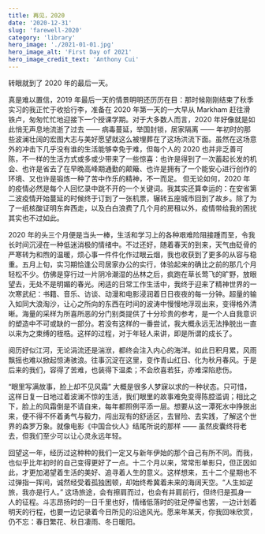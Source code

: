 ```yaml
---
title: 再见，2020
date: '2020-12-31'
slug: 'farewell-2020'
category: 'library'
hero_image: './2021-01-01.jpg'
hero_image_alt: 'First Day of 2021'
hero_image_credit_text: 'Anthony Cui'
---
```


转眼就到了 2020 年的最后一天。

真是难以置信，2019 年最后一天的情景明明还历历在目：那时候刚刚结束了秋季实习的我正忙于收拾行李，准备在 2020 年第一天的一大早从 Markham 赶往滑铁卢，匆匆忙忙地迎接下一个授课学期。对于大多数人而言，2020 年好像就是如此悄无声息地流逝了过去 —— 病毒蔓延，举国封锁，居家隔离 —— 年初时的那些波澜壮阔的宏图大志与美好愿望就这么被埋葬在了这场洪流下面。虽然在这场意外的冲击下几乎没有谁的生活能够幸免于难，但每个人的 2020 也并非乏善可陈，不一样的生活方式或多或少带来了一些惊喜：也许是得到了一次蓄起长发的机会、也许是省去了在早晚高峰期通勤的颠簸、也许是拥有了一个能安心进行创作的环境、又也许是锻炼一种了苦中作乐的精神，不一而足。 但无论如何，2020 年的疫情必然是每个人回忆录中跳不开的一个关键词。我其实还算幸运的：在安省第二波疫情开始蔓延的时候终于订到了一张机票，辗转五座城市回到了故乡。除了为了一纸核酸证明东奔西走，以及白白浪费了几个月的房租以外，疫情带给我的困扰其实也不过如此。

2020 年的头三个月便是当头一棒，生活和学习上的各种艰难险阻接踵而至，令我长时间沉浸在一种低迷消极的情绪中。不过还好，随着春天的到来，天气由砭骨的严寒转为和煦的温暖，烦心事一件件化作过眼云烟，我也收获到了更多的从容与稳重。五月上旬，实习期恰逢公司居家办公的实行，体验起来的确比之前的那几个月轻松不少。仿佛是穿行过一片阴冷潮湿的丛林之后，疯跑在草长莺飞的旷野，放眼望去，无处不是明媚的春光。闲适的日常工作生活中，我终于迎来了精神世界的一次寒武纪：书籍、音乐、访谈、动漫和电影浸润着日日夜夜的每一分钟。超量的输入如同大浪淘沙，让心之所向的东西在时间的波涛中慢慢地浮现出来，变得格外清晰。海量的采样为所喜所恶的分门别类提供了十分珍贵的参考，是一个人自我意识的塑造中不可或缺的一部分。若没有这样的一番尝试，我大概永远无法挣脱出一直以来为之束缚的桎梏。这样的过程，对于年轻人来讲，即是所谓的成长了。

阅历好似江河，无论涓流还是湍洑，都终会注入内心的海洋。如此日积月累，风雨飘摇也难以掀起惊涛骇浪。往事沉淀在这里，变作青山红日、化为秋月春风。于是后来的我们，容得了苦难，也装得下温柔；不会欣喜若狂，亦难深陷悲伤。

“眼里写满故事，脸上却不见风霜” 大概是很多人梦寐以求的一种状态。只可惜，这样日复一日地过着波澜不惊的生活，我们眼里的故事难免变得陈腔滥调；相比之下，脸上的风霜倒是不请自来，每年都照例平添一层。想要从这一潭死水中挣脱出来，便不得不怀着勇气与毅力，闯出现有的舒适区，去冒险、去实践，了解这个世界的森罗万象。就像电影《中国合伙人》结尾所说的那样 —— 虽然皮囊终将老去，但我们至少可以让心灵永远年轻。

回望这一年，经历过这种种的我们一定又与新年伊始的那个自己有所不同。而我，也似乎比年初时的自己变得更好了一点。十二个月以来，常常形单影只，但正因如此，才更加渴望着生活的美好、追寻着人生的意义。这样想来，五十二个星期也不过弹指一挥间，诚然经受着孤独困顿，却始终希冀着未来的海阔天空。“人生如逆旅，我亦是行人。” 这场旅途，会有擦肩而过，也会有并肩前行，但终归是孤身一人的征程。斗志昂扬时的一日千里也好，情绪低落时的驻足停留也罢，一边计划着明天的行程，也要一边记录着今日所见的沿途风光。愿来年某天，你我回味欣赏，仍不忘：春日繁花、秋日凄雨、冬日暖阳。